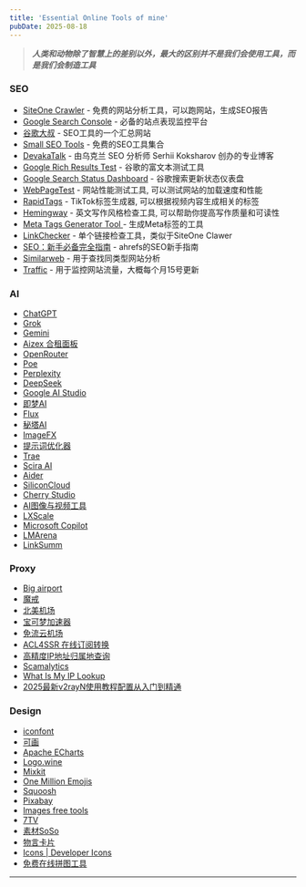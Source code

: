 ```yaml
---
title: 'Essential Online Tools of mine'
pubDate: 2025-08-18
---
```


> **_人类和动物除了智慧上的差别以外，最大的区别并不是我们会使用工具，而是我们会制造工具_**

### SEO

- [SiteOne Crawler](https://crawler.siteone.io/?utm_source=app&utm_medium=win32&utm_campaign=x64&utm_content=1.0.8) - 免费的网站分析工具，可以跑网站，生成SEO报告
- [Google Search Console](https://search.google.com/search-console) - 必备的站点表现监控平台
- [谷歌大叔](https://seowaimao.com/) - SEO工具的一个汇总网站
- [Small SEO Tools](https://smallseotools.com/) - 免费的SEO工具集合
- [DevakaTalk](https://devakatalk.com/) - 由乌克兰 SEO 分析师 Serhii Koksharov 创办的专业博客
- [Google Rich Results Test](https://search.google.com/test/rich-results) - 谷歌的富文本测试工具
- [Google Search Status Dashboard](https://status.search.google.com/products/rGHU1u87FJnkP6W2GwMi/history) - 谷歌搜索更新状态仪表盘
- [WebPageTest](https://www.webpagetest.org/) - 网站性能测试工具, 可以测试网站的加载速度和性能
- [RapidTags](https://rapidtags.io/tiktok) - TikTok标签生成器, 可以根据视频内容生成相关的标签
- [Hemingway](https://hemingwayapp.com/) - 英文写作风格检查工具, 可以帮助你提高写作质量和可读性
- [Meta Tags Generator Tool ](https://websitemetadata.com/meta-tags-generator) - 生成Meta标签的工具
- [LinkChecker](https://link-checker.itea.dev/) - 单个链接检查工具，类似于SiteOne Clawer
- [SEO：新手必备完全指南](https://ahrefs.com/zh/seo) - ahrefs的SEO新手指南
- [Similarweb](https://similarwebcn.com/) - 用于查找同类型网站分析
- [Traffic](https://traffic.cv/) - 用于监控网站流量，大概每个月15号更新

### AI

- [ChatGPT](https://openai.com/chatgpt/)
- [Grok](https://grok.com/)
- [Gemini](https://gemini.google.com/app)
- [Aizex 合租面板](https://aizex.net/plusPool)
- [OpenRouter](https://openrouter.ai/)
- [Poe](https://poe.com/login)
- [Perplexity](https://www.perplexity.ai/)
- [DeepSeek](https://chat.deepseek.com/)
- [Google AI Studio](https://aistudio.google.com/app/)
- [即梦AI](https://jimeng.jianying.com/)
- [Flux](https://www.flux.ai/)
- [秘塔AI](https://metaso.cn/)
- [ImageFX](https://labs.google/fx/tools/image-fx)
- [提示词优化器](https://prompt.always200.com/)
- [Trae](https://www.trae.com.cn/)
- [Scira AI](https://scira.ai/)
- [Aider](https://aider.chat/)
- [SiliconCloud](https://cloud.siliconflow.cn/)
- [Cherry Studio](https://www.cherry-ai.com/)
- [AI图像与视频工具](https://pixwith.ai/zh)
- [LXScale](https://www.lxscale.xyz/)
- [Microsoft Copilot](https://copilot.microsoft.com/)
- [LMArena](https://lmarena.ai/)
- [LinkSumm](https://linksumm.aimerge.cc/)

### Proxy

- [Big airport](https://bigairport-mirror.com/)
- [魔戒](https://mojie.me/#/dashboard)
- [北美机场](https://xn--djr29gc2r0vx.com/#/dashboard)
- [宝可梦加速器](https://web4.52pokemon.cc/dashboard)
- [免流云机场](https://ml4.hfhfb.homes/#/dashboard)
- [ACL4SSR 在线订阅转换](https://acl4ssr-sub.github.io/)
- [高精度IP地址归属地查询](https://ping0.cc/)
- [Scamalytics](https://scamalytics.com/)
- [What Is My IP Lookup](https://whatismyiplookup.com/index.php)
- [2025最新v2rayN使用教程配置从入门到精通](https://v2rayn.org/)

### Design

- [iconfont](https://www.iconfont.cn/)
- [可画](https://www.canva.com/)
- [Apache ECharts](https://echarts.apache.org/zh/index.html)
- [Logo.wine](https://www.logo.wine/)
- [Mixkit](https://mixkit.co/)
- [One Million Emojis](https://onemillionemojis.com/)
- [Squoosh](https://squoosh.app/)
- [Pixabay](https://pixabay.com/zh/)
- [Images free tools](https://pinetools.com/c-images/)
- [7TV](https://7tv.app/)
- [素材SoSo](https://clipso.agilestudio.cn/)
- [物言卡片](https://mono.cards/zh)
- [Icons | Developer Icons](https://xandemon.github.io/developer-icons/icons/All/)
- [免费在线拼图工具](https://img.ops-coffee.cn/)

---

